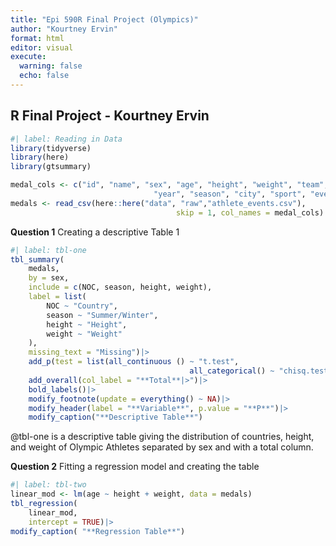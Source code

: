```yaml
---
title: "Epi 590R Final Project (Olympics)"
author: "Kourtney Ervin"
format: html
editor: visual
execute: 
  warning: false
  echo: false
---
```


## R Final Project - Kourtney Ervin

```r
#| label: Reading in Data
library(tidyverse)
library(here)
library(gtsummary)

medal_cols <- c("id", "name", "sex", "age", "height", "weight", "team", "NOC", "games",
								"year", "season", "city", "sport", "event", "medal")
medals <- read_csv(here::here("data", "raw","athlete_events.csv"),
									 skip = 1, col_names = medal_cols)
```

**Question 1** 
Creating a descriptive Table 1
```r
#| label: tbl-one
tbl_summary(
	medals,
	by = sex,
	include = c(NOC, season, height, weight),
	label = list(
		NOC ~ "Country",
		season ~ "Summer/Winter",
		height ~ "Height",
		weight ~ "Weight"
	),
	missing_text = "Missing")|>
	add_p(test = list(all_continuous () ~ "t.test",
										all_categorical() ~ "chisq.test"))|>
	add_overall(col_label = "**Total**|>")|>
	bold_labels()|>
	modify_footnote(update = everything() ~ NA)|>
	modify_header(label = "**Variable**", p.value = "**P**")|> 
	modify_caption("**Descriptive Table**")
```

@tbl-one is a descriptive table giving the distribution of countries, height, and weight of Olympic Athletes separated by sex and with a total column. 


**Question 2**
Fitting a regression model and creating the table
```r
#| label: tbl-two
linear_mod <- lm(age ~ height + weight, data = medals)
tbl_regression(
	linear_mod,
	intercept = TRUE)|>
modify_caption( "**Regression Table**")
```


